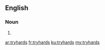==English==

===Noun===
{{head|en|plural}}

# {{plural of|tryhard|lang=en}}

[[ar:tryhards]]
[[fr:tryhards]]
[[ku:tryhards]]
[[my:tryhards]]